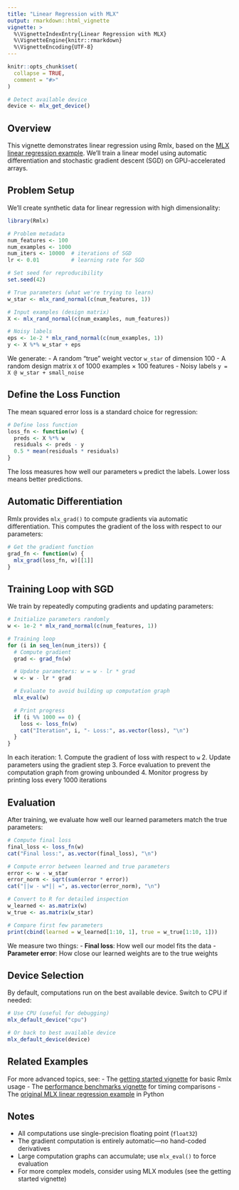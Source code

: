 ```yaml
---
title: "Linear Regression with MLX"
output: rmarkdown::html_vignette
vignette: >
  %\VignetteIndexEntry{Linear Regression with MLX}
  %\VignetteEngine{knitr::rmarkdown}
  %\VignetteEncoding{UTF-8}
---
```


```r
knitr::opts_chunk$set(
  collapse = TRUE,
  comment = "#>"
)

# Detect available device
device <- mlx_get_device()
```

## Overview

This vignette demonstrates linear regression using Rmlx, based on the [MLX linear regression example](https://ml-explore.github.io/mlx/build/html/examples/linear_regression.html). We'll train a linear model using automatic differentiation and stochastic gradient descent (SGD) on GPU-accelerated arrays.

## Problem Setup

We'll create synthetic data for linear regression with high dimensionality:

```r
library(Rmlx)

# Problem metadata
num_features <- 100
num_examples <- 1000
num_iters <- 10000  # iterations of SGD
lr <- 0.01          # learning rate for SGD

# Set seed for reproducibility
set.seed(42)

# True parameters (what we're trying to learn)
w_star <- mlx_rand_normal(c(num_features, 1))

# Input examples (design matrix)
X <- mlx_rand_normal(c(num_examples, num_features))

# Noisy labels
eps <- 1e-2 * mlx_rand_normal(c(num_examples, 1))
y <- X %*% w_star + eps
```

We generate:
- A random "true" weight vector `w_star` of dimension 100
- A random design matrix `X` of 1000 examples × 100 features
- Noisy labels `y = X @ w_star + small_noise`

## Define the Loss Function

The mean squared error loss is a standard choice for regression:

```r
# Define loss function
loss_fn <- function(w) {
  preds <- X %*% w
  residuals <- preds - y
  0.5 * mean(residuals * residuals)
}
```

The loss measures how well our parameters `w` predict the labels. Lower loss means better predictions.

## Automatic Differentiation

Rmlx provides `mlx_grad()` to compute gradients via automatic differentiation. This computes the gradient of the loss with respect to our parameters:

```r
# Get the gradient function
grad_fn <- function(w) {
  mlx_grad(loss_fn, w)[[1]]
}
```

## Training Loop with SGD

We train by repeatedly computing gradients and updating parameters:

```r
# Initialize parameters randomly
w <- 1e-2 * mlx_rand_normal(c(num_features, 1))

# Training loop
for (i in seq_len(num_iters)) {
  # Compute gradient
  grad <- grad_fn(w)

  # Update parameters: w = w - lr * grad
  w <- w - lr * grad

  # Evaluate to avoid building up computation graph
  mlx_eval(w)

  # Print progress
  if (i %% 1000 == 0) {
    loss <- loss_fn(w)
    cat("Iteration", i, "- Loss:", as.vector(loss), "\n")
  }
}
```

In each iteration:
1. Compute the gradient of loss with respect to `w`
2. Update parameters using the gradient step
3. Force evaluation to prevent the computation graph from growing unbounded
4. Monitor progress by printing loss every 1000 iterations

## Evaluation

After training, we evaluate how well our learned parameters match the true parameters:

```r
# Compute final loss
final_loss <- loss_fn(w)
cat("Final loss:", as.vector(final_loss), "\n")

# Compute error between learned and true parameters
error <- w - w_star
error_norm <- sqrt(sum(error * error))
cat("||w - w*|| =", as.vector(error_norm), "\n")

# Convert to R for detailed inspection
w_learned <- as.matrix(w)
w_true <- as.matrix(w_star)

# Compare first few parameters
print(cbind(learned = w_learned[1:10, 1], true = w_true[1:10, 1]))
```

We measure two things:
- **Final loss**: How well our model fits the data
- **Parameter error**: How close our learned weights are to the true weights

## Device Selection

By default, computations run on the best available device. Switch to CPU if needed:

```r
# Use CPU (useful for debugging)
mlx_default_device("cpu")

# Or back to best available device
mlx_default_device(device)
```

## Related Examples

For more advanced topics, see:
- The [getting started vignette](getting-started.html) for basic Rmlx usage
- The [performance benchmarks vignette](performance.html) for timing comparisons
- The [original MLX linear regression example](https://ml-explore.github.io/mlx/build/html/examples/linear_regression.html) in Python

## Notes

- All computations use single-precision floating point (`float32`)
- The gradient computation is entirely automatic—no hand-coded derivatives
- Large computation graphs can accumulate; use `mlx_eval()` to force evaluation
- For more complex models, consider using MLX modules (see the getting started vignette)
